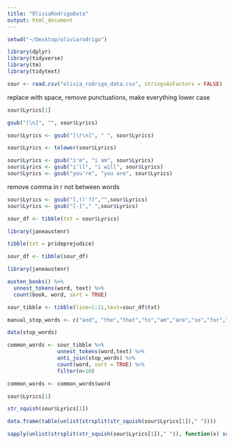 ```yaml
---
title: "OliviaRodrigoData"
output: html_document
---
```


```r
setwd("~/Desktop/oliviarodrigo")
```

```r
library(dplyr)
library(tidyverse)
library(tm)
library(tidytext)
```

```r
sour <- read.csv("olivia_rodrigo_data.csv", stringsAsFactors = FALSE)
```

replace \n with space, remove punctuations, make everything lower case

```r
sour$Lyrics[1]
```

```r
gsub("[\n]", "", sour$Lyrics)
```
```r
sour$Lyrics <- gsub("[\r\n]", " ", sour$Lyrics)
```
```r
sour$Lyrics <- tolower(sour$Lyrics)
```
```r
sour$Lyrics <- gsub("i'm", "i am", sour$Lyrics)
sour$Lyrics <- gsub("i'll", "i will", sour$Lyrics)
sour$Lyrics <- gsub("you're", "you are", sour$Lyrics)

```
remove comma in r not between words

```r
sour$Lyrics <- gsub("[,()'?]","",sour$Lyrics)
sour$Lyrics <- gsub("[-]"," ",sour$Lyrics)
```

```r
sour_df <- tibble(txt = sour$Lyrics) 
```
```r
library(janeaustenr)
```
```r
tibble(txt = prideprejudice)
```
```r
sour_df <- tibble(sour_df)
```
```r
library(janeaustenr)
```
```r
austen_books() %>%
  unnest_tokens(word, text) %>%
  count(book, word, sort = TRUE)
```
```r
sour_tibble <- tibble(line=1:11,text=sour_df$txt)
```
```r
manual_stop_words <- c("and", "the","that","to","am","are","so","for","be","it","a","of","in","cause","is","are","get")
```

```r
data(stop_words)
```
```r
common_words <- sour_tibble %>%
                unnest_tokens(word,text) %>% 
                anti_join(stop_words) %>%
                count(word, sort = TRUE) %>%
                filter(n>10)
```

```r
common_words <- common_words$word
```

```r
sour$Lyrics[1]
```
```r
str_squish(sour$Lyrics[1])
```
```r
data.frame(table(unlist(strsplit(str_squish(sour$Lyrics[1])," "))))
```

```r
sapply(unlist(strsplit(str_squish(sour$Lyrics[1])," ")), function(x) sum(str_count(x, "parallel")))
```